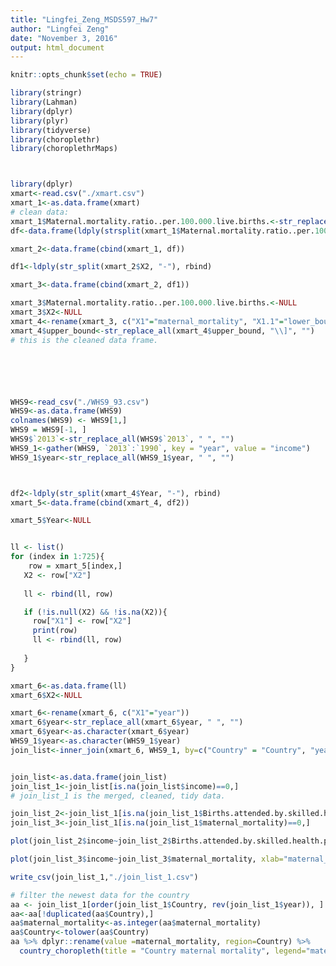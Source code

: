 ```yaml
---
title: "Lingfei_Zeng_MSDS597_Hw7"
author: "Lingfei Zeng"
date: "November 3, 2016"
output: html_document
---
```


```r
knitr::opts_chunk$set(echo = TRUE)
```



```r
library(stringr)
library(Lahman)
library(dplyr)
library(plyr)
library(tidyverse)
library(choroplethr)
library(choroplethrMaps)



library(dplyr)
xmart<-read.csv("./xmart.csv")
xmart_1<-as.data.frame(xmart)
# clean data:
xmart_1$Maternal.mortality.ratio..per.100.000.live.births.<-str_replace_all(xmart$Maternal.mortality.ratio..per.100.000.live.births., " ", "")
df<-data.frame(ldply(strsplit(xmart_1$Maternal.mortality.ratio..per.100.000.live.births., "\\["), rbind))

xmart_2<-data.frame(cbind(xmart_1, df))

df1<-ldply(str_split(xmart_2$X2, "-"), rbind)

xmart_3<-data.frame(cbind(xmart_2, df1))

xmart_3$Maternal.mortality.ratio..per.100.000.live.births.<-NULL
xmart_3$X2<-NULL
xmart_4<-rename(xmart_3, c("X1"="maternal_mortality", "X1.1"="lower_bound", "X2.1"="upper_bound"))
xmart_4$upper_bound<-str_replace_all(xmart_4$upper_bound, "\\]", "")
# this is the cleaned data frame.






WHS9<-read_csv("./WHS9_93.csv")
WHS9<-as.data.frame(WHS9)
colnames(WHS9) <- WHS9[1,]
WHS9 = WHS9[-1, ]
WHS9$`2013`<-str_replace_all(WHS9$`2013`, " ", "")
WHS9_1<-gather(WHS9, `2013`:`1990`, key = "year", value = "income")
WHS9_1$year<-str_replace_all(WHS9_1$year, " ", "")



df2<-ldply(str_split(xmart_4$Year, "-"), rbind)
xmart_5<-data.frame(cbind(xmart_4, df2))

xmart_5$Year<-NULL


ll <- list()
for (index in 1:725){
    row = xmart_5[index,]
   X2 <- row["X2"]
   
   ll <- rbind(ll, row)

   if (!is.null(X2) && !is.na(X2)){
     row["X1"] <- row["X2"]
     print(row)
     ll <- rbind(ll, row)
     
   }
}

xmart_6<-as.data.frame(ll)
xmart_6$X2<-NULL

xmart_6<-rename(xmart_6, c("X1"="year"))
xmart_6$year<-str_replace_all(xmart_6$year, " ", "")
xmart_6$year<-as.character(xmart_6$year)
WHS9_1$year<-as.character(WHS9_1$year)
join_list<-inner_join(xmart_6, WHS9_1, by=c("Country" = "Country", "year"="year"))


join_list<-as.data.frame(join_list)
join_list_1<-join_list[is.na(join_list$income)==0,]
# join_list_1 is the merged, cleaned, tidy data.

join_list_2<-join_list_1[is.na(join_list_1$Births.attended.by.skilled.health.personnel....)==0,]
join_list_3<-join_list_1[is.na(join_list_1$maternal_mortality)==0,]

plot(join_list_2$income~join_list_2$Births.attended.by.skilled.health.personnel...., ylab="income", xlab="percentage_attended_births")

plot(join_list_3$income~join_list_3$maternal_mortality, xlab="maternal_mortality", ylab="income")

write_csv(join_list_1,"./join_list_1.csv")

# filter the newest data for the country
aa <- join_list_1[order(join_list_1$Country, rev(join_list_1$year)), ] #sort by id and reverse of date
aa<-aa[!duplicated(aa$Country),]
aa$maternal_mortality<-as.integer(aa$maternal_mortality)
aa$Country<-tolower(aa$Country)
aa %>% dplyr::rename(value =maternal_mortality, region=Country) %>%
  country_choropleth(title = "Country maternal mortality", legend="maternal_mortality")


```


